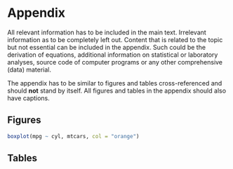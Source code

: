 \appendix
# Appendix

All relevant information has to be included in the main text. Irrelevant information as to be completely left out. Content that is related to the topic but not essential can be included in the appendix. Such could be the derivation of equations, additional information on statistical or laboratory analyses, source code of computer programs or any other comprehensive (data) material.

The appendix has to be similar to figures and tables cross-referenced and should **not** stand by itself. All figures and tables in the appendix should also have captions.


## Figures

```r
boxplot(mpg ~ cyl, mtcars, col = "orange")
```


## Tables

\begin{table}[ht]
    \caption{Descriptive statistics of .... }
    \label{tab:apptable}
    \begin{center}
        {\footnotesize
        \begin{tabular}{l|cccccccccc}
        \hline \hline
                        & 3m    & 6m    & 1yr   & 2yr   & 3yr   & 5yr   & 7yr   & 10yr  & 12yr  & 15yr   \\
            \hline
                Mean   & 3.138 & 3.191 & 3.307 & 3.544 & 3.756 & 4.093 & 4.354 & 4.621 & 4.741 & 4.878  \\
                Median & 3.013 & 3.109 & 3.228 & 3.490 & 3.680 & 3.906 & 4.117 & 4.420 & 4.575 & 4.759  \\
                Min    & 1.984 & 1.950 & 1.956 & 2.010 & 2.240 & 2.615 & 2.850 & 3.120 & 3.250 & 3.395  \\
                Max    & 5.211 & 5.274 & 5.415 & 5.583 & 5.698 & 5.805 & 5.900 & 6.031 & 6.150 & 6.295  \\
                StD    & 0.915 & 0.919 & 0.935 & 0.910 & 0.876 & 0.825 & 0.803 & 0.776 & 0.768 & 0.762  \\
            \hline \hline
        \end{tabular}}
    \end{center}
\end{table}

